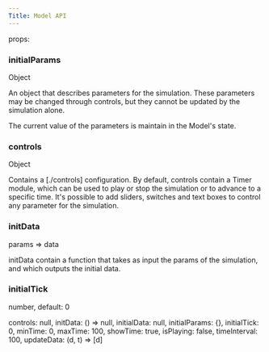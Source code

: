 ```yaml
---
Title: Model API
---
```


props:

### initialParams

Object

An object that describes parameters for the simulation.
These parameters may be changed through controls, but they cannot be updated by the simulation alone.

The current value of the parameters is maintain in the Model's state.

### controls

Object

Contains a [./controls] configuration.
By default, controls contain a Timer module, which can be used to play or stop the simulation or to advance to a specific time.
It's possible to add sliders, switches and text boxes to control any parameter for the simulation.

### initData

params => data

initData contain a function that takes as input the params of the simulation, and which outputs the initial data.

### initialTick

number, default: 0




controls: null,
initData: () => null,
    initialData: null,
    initialParams: {},
    initialTick: 0,
    minTime: 0,
    maxTime: 100,
    showTime: true,
    isPlaying: false,
    timeInterval: 100,
    updateData: (d, t) => [d]

